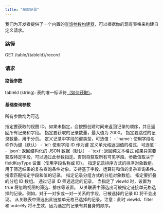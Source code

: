 ```yaml
---
title: "获取记录"
---
```


<Tip>我们为开发者提供了一个内置的[查询参数构建器](https://app.teable.cn/developer/tool/query-builder)，可以根据你的现有表格来构建自定义请求。</Tip>


### 路径
GET /table/\{tableId\}/record
​
### 请求
#### 路径参数
tableId (string): 表的唯一标识符[（如何获取）](/kai-fa-zhe/api/huo-qu-id#tableid)。

#### 基础查询参数
所有参数均为可选

<ParamField query="viewId" type="string">
  指定要获取的视图 ID。如果未指定，会按照创建时间来返回记录的顺序，并且返回所有记录和字段。
</ParamField>

<ParamField query="take" type="number">
  指定要获取的记录数量，最大值为 2000。
</ParamField>

<ParamField query="skip" type="number">
  指定要跳过的记录数量，用于分页。
</ParamField>

<ParamField query="fieldKeyType" type="string" default="name">
  定义记录中字段的键类型，可选值：
  - `name`: 使用字段名称作为键（默认）
  - `id`: 使用字段 ID 作为键
</ParamField>

<ParamField query="cellFormat" type="string" default="json">
  定义单元格返回值的格式，可选值：
  - `json`: 返回结构化的 JSON 数据（默认）
  - `text`: 返回纯文本格式
</ParamField>

<ParamField query="projection" type="string[]">
  如果只需要获取特定字段，可以通过此参数指定。否则将获取所有可见字段。参数值取决于 fieldKeyType 设置（使用字段名称或 ID）。
</ParamField>

<ParamField query="orderBy" type="string">
  指定记录排序方式的排序对象数组。
</ParamField>

<ParamField query="filter" type="string">
  用于筛选结果的复杂查询条件对象。支持基于字段、运算符和值的复杂查询条件。
</ParamField>

<ParamField query="search" type="string[]">
  搜索匹配指定字段和值的记录。
</ParamField>

<Accordion title="高级查询参数">
<ParamField query="groupBy" type="string">
  指定记录分组方式的分组对象数组。
</ParamField>

<ParamField query="collapsedGroupIds" type="string[]">
  指定要折叠的分组 ID 数组。
</ParamField>


<ParamField query="selectedRecordIds" type="string[]">
  通过记录 ID 筛选选定的记录。
</ParamField>

<ParamField query="ignoreViewQuery" type="boolean">
  当指定了 viewId 时，设置为 true 将忽略视图的筛选、排序等设置。
</ParamField>

<ParamField query="filterLinkCellCandidate" type="string[]">
  从关联表中筛选出可被指定链接单元格选择的记录。例如，对于一对多或一对一关系的字段，已被选择的记录 ID 将不会出现。
</ParamField>

<ParamField query="filterLinkCellSelected" type="string[]">
  从关联表中筛选出此链接单元格已选择的记录。注意：此时 viewId、filter 和 orderBy 将不生效，因为选定的记录有其自身的顺序。
</ParamField>
</Accordion>

